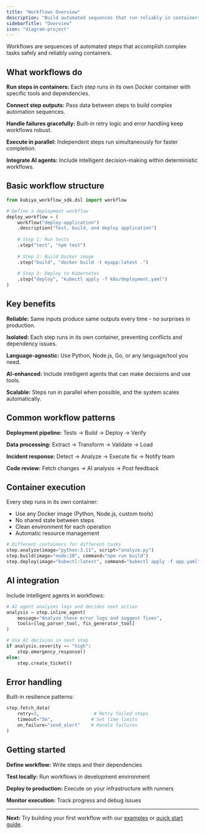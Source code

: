 ```yaml
---
title: "Workflows Overview"
description: "Build automated sequences that run reliably in containers"
sidebarTitle: "Overview"
icon: "diagram-project"
---
```


Workflows are sequences of automated steps that accomplish complex tasks safely and reliably using containers.

## What workflows do

**Run steps in containers:** Each step runs in its own Docker container with specific tools and dependencies.

**Connect step outputs:** Pass data between steps to build complex automation sequences.

**Handle failures gracefully:** Built-in retry logic and error handling keep workflows robust.

**Execute in parallel:** Independent steps run simultaneously for faster completion.

**Integrate AI agents:** Include intelligent decision-making within deterministic workflows.

## Basic workflow structure

```python
from kubiya_workflow_sdk.dsl import workflow

# Define a deployment workflow
deploy_workflow = (
    workflow("deploy-application")
    .description("Test, build, and deploy application")
    
    # Step 1: Run tests
    .step("test", "npm test")
    
    # Step 2: Build Docker image  
    .step("build", "docker build -t myapp:latest .")
    
    # Step 3: Deploy to Kubernetes
    .step("deploy", "kubectl apply -f k8s/deployment.yaml")
)
```

## Key benefits

**Reliable:** Same inputs produce same outputs every time - no surprises in production.

**Isolated:** Each step runs in its own container, preventing conflicts and dependency issues.

**Language-agnostic:** Use Python, Node.js, Go, or any language/tool you need.

**AI-enhanced:** Include intelligent agents that can make decisions and use tools.

**Scalable:** Steps run in parallel when possible, and the system scales automatically.

## Common workflow patterns

**Deployment pipeline:**
Tests → Build → Deploy → Verify

**Data processing:**
Extract → Transform → Validate → Load

**Incident response:**
Detect → Analyze → Execute fix → Notify team

**Code review:**
Fetch changes → AI analysis → Post feedback

## Container execution

Every step runs in its own container:

- Use any Docker image (Python, Node.js, custom tools)
- No shared state between steps
- Clean environment for each operation
- Automatic resource management

```python
# Different containers for different tasks
step.analyze(image="python:3.11", script="analyze.py")
step.build(image="node:18", command="npm run build") 
step.deploy(image="kubectl:latest", command="kubectl apply -f app.yaml")
```

## AI integration

Include intelligent agents in workflows:

```python
# AI agent analyzes logs and decides next action
analysis = step.inline_agent(
    message="Analyze these error logs and suggest fixes",
    tools=[log_parser_tool, fix_generator_tool]
)

# Use AI decision in next step
if analysis.severity == "high":
    step.emergency_response()
else:
    step.create_ticket()
```

## Error handling

Built-in resilience patterns:

```python
step.fetch_data(
    retry=3,                    # Retry failed steps
    timeout="5m",              # Set time limits
    on_failure="send_alert"    # Handle failures
)
```

## Getting started

**Define workflow:** Write steps and their dependencies

**Test locally:** Run workflows in development environment

**Deploy to production:** Execute on your infrastructure with runners

**Monitor execution:** Track progress and debug issues

---

**Next:** Try building your first workflow with our [examples](/workflows/examples) or [quick start guide](/getting-started/quickstart). 